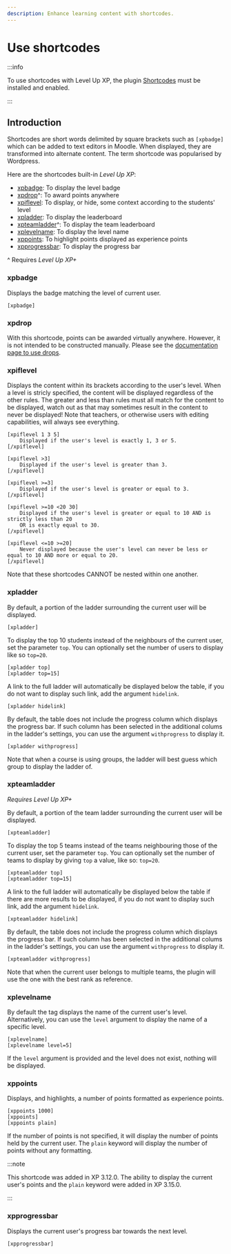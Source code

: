 ```yaml
---
description: Enhance learning content with shortcodes.
---
```


# Use shortcodes

:::info

To use shortcodes with Level Up XP, the plugin [Shortcodes](https://moodle.org/plugins/filter_shortcodes) must be installed and enabled.

:::

## Introduction

Shortcodes are short words delimited by square brackets such as `[xpbadge]` which can be added to text editors in Moodle. When displayed, they are transformed into alternate content. The term shortcode was popularised by Wordpress.

Here are the shortcodes built-in _Level Up XP_:

- [xpbadge](#xpbadge): To display the level badge
- [xpdrop](#xpdrop)^: To award points anywhere
- [xpiflevel](#xpiflevel): To display, or hide, some context according to the students' level
- [xpladder](#xpladder): To display the leaderboard
- [xpteamladder](#xpteamladder)^: To display the team leaderboard
- [xplevelname](#xplevelname): To display the level name
- [xppoints](#xppoints): To highlight points displayed as experience points
- [xpprogressbar](#xpprogressbar): To display the progress bar

^ Requires _Level Up XP+_

### xpbadge

Displays the badge matching the level of current user.

`[xpbadge]`

### xpdrop

With this shortcode, points can be awarded virtually anywhere. However, it is not intended to be constructed manually. Please see the [documentation page to use drops](/points/drops/index.mdx).

### xpiflevel

Displays the content within its brackets according to the user's level. When a level is stricly specified, the content will be displayed regardless of the other rules. The greater and less than rules must all match for the content to be displayed, watch out as that may sometimes result in the content to never be displayed! Note that teachers, or otherwise users with editing capabilities, will always see everything.

```
[xpiflevel 1 3 5]
    Displayed if the user's level is exactly 1, 3 or 5.
[/xpiflevel]

[xpiflevel >3]
    Displayed if the user's level is greater than 3.
[/xpiflevel]

[xpiflevel >=3]
    Displayed if the user's level is greater or equal to 3.
[/xpiflevel]

[xpiflevel >=10 <20 30]
    Displayed if the user's level is greater or equal to 10 AND is strictly less than 20
    OR is exactly equal to 30.
[/xpiflevel]

[xpiflevel <=10 >=20]
    Never displayed because the user's level can never be less or equal to 10 AND more or equal to 20.
[/xpiflevel]
```

Note that these shortcodes CANNOT be nested within one another.

### xpladder

By default, a portion of the ladder surrounding the current user will be displayed.

```
[xpladder]
```

To display the top 10 students instead of the neighbours of the current user, set the parameter `top`. You can optionally set the number of users to display like so `top=20`.

```
[xpladder top]
[xpladder top=15]
```

A link to the full ladder will automatically be displayed below the table, if you do not want to display such link, add the argument `hidelink`.

```
[xpladder hidelink]
```

By default, the table does not include the progress column which displays the progress bar. If such column has been selected in the additional colums in the ladder's settings, you can use the argument `withprogress` to display it.

```
[xpladder withprogress]
```

Note that when a course is using groups, the ladder will best guess which group to display the ladder of.

### xpteamladder

_Requires Level Up XP+_

By default, a portion of the team ladder surrounding the current user will be displayed.

```
[xpteamladder]
```

To display the top 5 teams instead of the teams neighbouring those of the current user, set the parameter `top`. You can optionally set the number of teams to display by giving `top` a value, like so: `top=20`.

```
[xpteamladder top]
[xpteamladder top=15]
```

A link to the full ladder will automatically be displayed below the table if there are more results to be displayed, if you do not want to display such link, add the argument `hidelink`.

```
[xpteamladder hidelink]
```

By default, the table does not include the progress column which displays the progress bar. If such column has been selected in the additional colums in the ladder\'s settings, you can use the argument `withprogress` to display it.

```
[xpteamladder withprogress]
```

Note that when the current user belongs to multiple teams, the plugin will use the one with the best rank as reference.

### xplevelname

By default the tag displays the name of the current user's level.
Alternatively, you can use the `level` argument to display the name of a specific level.

```
[xplevelname]
[xplevelname level=5]
```

If the `level` argument is provided and the level does not exist, nothing will be displayed.

### xppoints

Displays, and highlights, a number of points formatted as experience points.

```
[xppoints 1000]
[xppoints]
[xppoints plain]
```

If the number of points is not specified, it will display the number of points held by the current user. The `plain` keyword will display the number of points without any formatting.

:::note

This shortcode was added in XP 3.12.0. The ability to display the current user's points and the `plain` keyword were added in XP 3.15.0.

:::

### xpprogressbar

Displays the current user's progress bar towards the next level.

```
[xpprogressbar]
```
